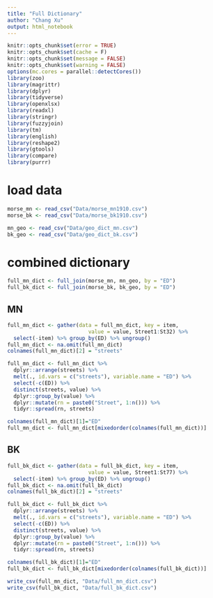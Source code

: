 ```yaml
---
title: "Full Dictionary"
author: "Chang Xu"
output: html_notebook
---
```



```r
knitr::opts_chunk$set(error = TRUE)
knitr::opts_chunk$set(cache = F)
knitr::opts_chunk$set(message = FALSE)
knitr::opts_chunk$set(warning = FALSE)
options(mc.cores = parallel::detectCores())
library(zoo)
library(magrittr)
library(dplyr)
library(tidyverse)
library(openxlsx)
library(readxl)
library(stringr)
library(fuzzyjoin)
library(tm)
library(english)
library(reshape2)
library(gtools)
library(compare)
library(purrr)
```


# load data
```r
morse_mn <- read_csv("Data/morse_mn1910.csv")
morse_bk <- read_csv("Data/morse_bk1910.csv")
```
```r
mn_geo <- read_csv("Data/geo_dict_mn.csv")
bk_geo <- read_csv("Data/geo_dict_bk.csv")
```

# combined dictionary
```r
full_mn_dict <- full_join(morse_mn, mn_geo, by = "ED")
full_bk_dict <- full_join(morse_bk, bk_geo, by = "ED")
```

## MN
```r
full_mn_dict <- gather(data = full_mn_dict, key = item, 
                          value = value, Street1:St32) %>% 
  select(-item) %>% group_by(ED) %>% ungroup()
full_mn_dict <- na.omit(full_mn_dict)
colnames(full_mn_dict)[2] = "streets"
```
```r
full_mn_dict <- full_mn_dict %>%
  dplyr::arrange(streets) %>%
  melt(., id.vars = c("streets"), variable.name = "ED") %>%
  select(-c(ED)) %>%
  distinct(streets, value) %>%
  dplyr::group_by(value) %>%
  dplyr::mutate(rn = paste0("Street", 1:n())) %>%
  tidyr::spread(rn, streets)

colnames(full_mn_dict)[1]="ED"
full_mn_dict <- full_mn_dict[mixedorder(colnames(full_mn_dict))]
```


## BK

```r
full_bk_dict <- gather(data = full_bk_dict, key = item, 
                          value = value, Street1:St77) %>% 
  select(-item) %>% group_by(ED) %>% ungroup()
full_bk_dict <- na.omit(full_bk_dict)
colnames(full_bk_dict)[2] = "streets"
```
```r
full_bk_dict <- full_bk_dict %>%
  dplyr::arrange(streets) %>%
  melt(., id.vars = c("streets"), variable.name = "ED") %>%
  select(-c(ED)) %>%
  distinct(streets, value) %>%
  dplyr::group_by(value) %>%
  dplyr::mutate(rn = paste0("Street", 1:n())) %>%
  tidyr::spread(rn, streets)

colnames(full_bk_dict)[1]="ED"
full_bk_dict <- full_bk_dict[mixedorder(colnames(full_bk_dict))]
```

```r
write_csv(full_mn_dict, "Data/full_mn_dict.csv")
write_csv(full_bk_dict, "Data/full_bk_dict.csv")
```

